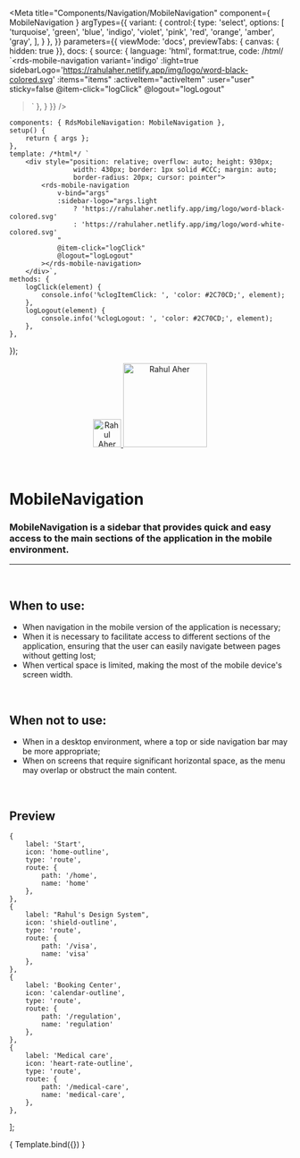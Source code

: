 
<Meta
	title="Components/Navigation/MobileNavigation"
	component={ MobileNavigation }
	argTypes={{
		variant: {
			control:{
				type: 'select',
				options: [
					'turquoise',
					'green',
					'blue',
					'indigo',
					'violet',
					'pink',
					'red',
					'orange',
					'amber',
					'gray',
				],
			}
		},
	}}
	parameters={{
		viewMode: 'docs',
		previewTabs: { canvas: { hidden: true }},
		docs: {
			source: {
				language: 'html',
				format:true,
				code: /*html*/
`<rds-mobile-navigation
	variant='indigo'
	:light=true
	sidebarLogo='https://rahulaher.netlify.app/img/logo/word-black-colored.svg'
	:items="items"
	:activeItem="activeItem"
	:user="user"
	sticky=false
	@item-click="logClick"
	@logout="logLogout"
></rds-mobile-navigation>`
			},
		}
	}}
/>

	components: { RdsMobileNavigation: MobileNavigation },
	setup() {
		return { args };
	},
	template: /*html*/ `
		<div style="position: relative; overflow: auto; height: 930px;
					width: 430px; border: 1px solid #CCC; margin: auto;
					border-radius: 20px; cursor: pointer">
			<rds-mobile-navigation
				v-bind="args"
				:sidebar-logo="args.light
					? 'https://rahulaher.netlify.app/img/logo/word-black-colored.svg'
					: 'https://rahulaher.netlify.app/img/logo/word-white-colored.svg'
				"
				@item-click="logClick"
				@logout="logLogout"
			></rds-mobile-navigation>
		</div>`,
	methods: {
		logClick(element) {
			console.info('%clogItemClick: ', 'color: #2C70CD;', element);
		},
		logLogout(element) {
			console.info('%clogLogout: ', 'color: #2C70CD;', element);
		},
	},
});

<div align="center" style={{display: 'flex'}}>
    <a href="https://rahulaher.netlify.app">
        <img src="https://rahulaher.netlify.app/img/logo/glyph-black-colored.svg" alt="Rahul Aher logo" width="50" />
        <img src="https://rahulaher.netlify.app/img/logo/word-black-colored.svg" alt="Rahul Aher" width="150" />
    </a>
</div>

<br />
<br />

# MobileNavigation

### MobileNavigation is a sidebar that provides quick and easy access to the main sections of the application in the mobile environment.
---
<br />

## When to use:
- When navigation in the mobile version of the application is necessary;
- When it is necessary to facilitate access to different sections of the application, ensuring that the user can easily navigate between pages without getting lost;
- When vertical space is limited, making the most of the mobile device's screen width.

<br />

## When not to use:
- When in a desktop environment, where a top or side navigation bar may be more appropriate;
- When on screens that require significant horizontal space, as the menu may overlap or obstruct the main content.

<br />

## Preview

	{
		label: 'Start',
		icon: 'home-outline',
		type: 'route',
		route: {
			path: '/home',
			name: 'home'
		},
	},
	{
		label: "Rahul's Design System",
		icon: 'shield-outline',
		type: 'route',
		route: {
			path: '/visa',
			name: 'visa'
		},
	},
	{
		label: 'Booking Center',
		icon: 'calendar-outline',
		type: 'route',
		route: {
			path: '/regulation',
			name: 'regulation'
		},
	},
	{
		label: 'Medical care',
		icon: 'heart-rate-outline',
		type: 'route',
		route: {
			path: '/medical-care',
			name: 'medical-care',
		},
	},
];

<Canvas>
	<Story
		name="MobileNavigation"
		args={{
			variant: 'indigo',
			light: true,
			sidebarLogo: 'https://rahulaher.netlify.app/img/logo/word-black-colored.svg',
			items: sideBarItems,
			activeItem: sideBarItems[1],
			user: {
				name: 'Joana Mendes',
				role: 'Administrator',
			},
			sticky: false,
		}}
	>
		{ Template.bind({}) }
	</Story>
</Canvas>

<ArgsTable story="MobileNavigation" />